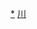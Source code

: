 <div style="position: relative" class="center">
{{Image label begin|image=Administrative Division Luzhou.png|width={{{1|425}}}|link=}} 
{{Image label|x=350|y=740|scale={{{1|425}}}/1700|text=[[江阳区|<span style="color: black;">'''江阳区'''</span>]]}}
{{Image label|x=290|y=1070|scale={{{1|425}}}/1700|text=[[纳溪区|<span style="color: black;">'''纳溪区'''</span>]]}}
{{Image label|x=330|y=550|scale={{{1|425}}}/1700|text=[[龙马潭区|<span style="color: black;">'''龙马潭区'''</span>]]}}
{{Image label|x=460|y=300|scale={{{1|425}}}/1700|text=[[泸县|<span style="color: black;">'''泸县'''</span>]]}}
{{Image label|x=1050|y=820|scale={{{1|425}}}/1700|text=[[合江县|<span style="color: black;">'''合江县'''</span>]]}}
{{Image label|x=440|y=1840|scale={{{1|425}}}/1700|text={{vtext|[[叙永县|<span style="color: black;">'''叙永县'''</span>]]}}}}
{{Image label|x=1080|y=2140|scale={{{1|425}}}/1700|text=[[古蔺县|<span style="color: black;">'''古蔺县'''</span>]]}}
</div>
<noinclude>
[[Category:泸州行政区划|*]]
[[Category:中华人民共和国地级行政区划图|川]]
</noinclude>